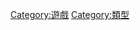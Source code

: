 {{Catnav|頁面分類|各種主題的頁面分類|類型}}
{{Catnav|頁面分類|人类社会|生活|文化|游戏}}
{{Catnav|頁面分類|人类社会|生活|娱乐|游戏}}
{{Catnav|頁面分類|人类社会|文化|娱乐|游戏}}

[[Category:遊戲|Category:遊戲]]
[[Category:類型|Category:類型]]